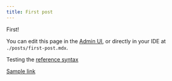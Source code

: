 ```yaml
---
title: First post
---
```


First!

You can edit this page in the [Admin UI](/keystatic/collection/posts/item/first-post), or directly in your IDE at `./posts/first-post.mdx`.

Testing the [reference syntax][ref]

[Sample link][sample-link]

[ref]: https://google.com
[sample-link]: https://example.com
